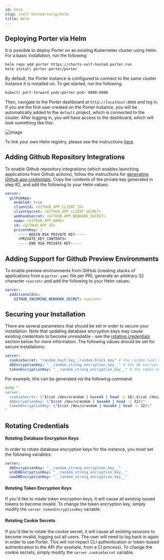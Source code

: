 ```yaml
---
id: helm
slug: /self-hosted/setup/helm
title: Helm
---
```


## Deploying Porter via Helm

It is possible to deploy Porter on an existing Kubernetes cluster using Helm. For a basic installation, run the following:

```sh
helm repo add porter https://charts-self-hosted.porter.run
helm install porter porter/porter
```

By default, the Porter instance is configured to connect to the same cluster instance it is installed on. To get started, run the following:

```sh
kubectl port-forward pod/<porter-pod> 8080:8080
```

Then, navigate to the Porter dashboard at `http://localhost:8080` and log in. If you are the first user created on the Porter instance, you will be automatically added to the `default` project, which is connected to the cluster. After logging in, you will have access to the dashboard, which will look something like this:

![image](https://imagedelivery.net/l4LYM_vOYKe7O1NCT_Nc_g/bce6db57-2264-4b4b-93fa-a3f78e1d8100/large)

To link your own Helm registry, please see the instructions [here](../integrations/helm-registries).

## Adding Github Repository Integrations

To enable Github repository integrations (which enables launching applications from Github actions), follow the instructions for [generating Github app credentials](https://docs.porter.run/self-hosted/integrations/github#setting-up-github-repository-integrations). Copy the contents of the private key generated in step #2, and add the following to your Helm values:

```yaml
server:
  githubApp:
    enabled: true
    clientId: <GITHUB_APP_CLIENT_ID>
    clientSecret: <GITHUB_APP_CLIENT_SECRET>
    webhookSecret: <GITHUB_APP_WEBHOOK_SECRET>
    name: <GITHUB_APP_NAME>
    id: <GITHUB_APP_ID>
    privateKey: |
      -----BEGIN RSA PRIVATE KEY-----
      <PRIVATE_KEY_CONTENTS>
      -----END RSA PRIVATE KEY-----
```

## Adding Support for Github Preview Environments

To enable preview environments from GitHub (creating stacks of applications from a `porter.yaml` file per PR), generate an arbitrary 32 character `<secret>` and add the following to your Helm values:

```yaml
server:
  additionalEnv:
    GITHUB_INCOMING_WEBHOOK_SECRET: <secret>
```

## Securing your Installation

There are several parameters that should be set in order to secure your installation. Note that updating database encryption keys may cause existing credentials to become unreadable - see the [rotating credentials](#rotating-credentials) section below for more information. The following values should be set for secure installations:

```yaml
server:
  cookieSecret: "random_hash_key_;random_block_key" # the random hash key and block key should be 16 characters
  dbEncryptionKey: "__random_strong_encryption_key__" # the db encryption key should be 32 characters
  tokenEncryptionKey: "__random_strong_encryption_key__" # the token encryption key should be 32 characters
```

For example, this can be generated via the following command:

```sh
echo "
server:
  cookieSecret: \"$(cat /dev/urandom | base64 | head -c 16);$(cat /dev/urandom | base64 | head -c 16)\"
  dbEncryptionKey: \"$(cat /dev/urandom | base64 | head -c 32)\"
  tokenEncryptionKey: \"$(cat /dev/urandom | base64 | head -c 32)\"
"
```

## Rotating Credentials

#### Rotating Database Encryption Keys

In order to rotate database encryption keys for the instance, you must set the following variables:

```yaml
server:
  dbEncryptionKey: "__random_strong_encryption_key__"
  oldDBEncryptionKey: "__random_strong_encryption_key__"
  newDBEncryptionKey: "__random_strong_encryption_key__"
```

#### Rotating Token Encryption Keys

If you'd like to rotate token encryption keys, it will cause all existing issued tokens to become invalid. To change the token encryption key, simply modify the `server.tokenEncryptionKey` variable.

#### Rotating Cookie Secrets

If you'd like to rotate the cookie secret, it will cause all existing sessions to become invalid, logging out all users. The user will need to log back in again in order to use Porter. This will not impact CLI authentication or token-based authentication to the API (for example, from a CI process). To change the cookie secrets, simply modify the `server.cookieSecret` variable.
